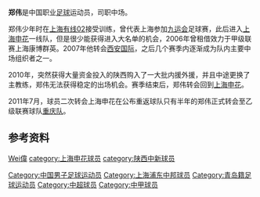 {{Otheruses|郑伟}}
{{Football player infobox
| playername = 郑伟
| image    = 
| fullname = 郑伟
| englishfullname = Zheng Wei
| nickname =
| dateofbirth ={{birth date and age|1981|6|13}}
| height={{height|m=1.83}}
| countryofbirth = {{CHN}}
| cityofbirth = [[山东|山东]][[青岛|青岛]]
| currentclub  = [[重庆足球俱乐部|重庆队]]
| clubnumber = 
| position = 中场
| youthyears =1995-1999年
| youthclubs =[[上海有线02|上海有线02]]
| years =2000-2001年<br>2002-2006年<br/>2006年<br>2007-2010年<br/>2011年<br/>2011-2013
| clubs =[[上海有线02|上海有线02]]<br>[[上海申花|上海申花]]<br/>→[[无锡中邦|上海康博]](''租借'')<br/>[[陕西中新|陕西中新]]<br/>[[上海申花|上海申花]]<br>[[重庆足球俱乐部|重庆FC]]
| caps(goals)=<br/>{{0}}8 (0)<br/>22 (4)<br/>68 (2)<br/>1{{0}}(0)<br/>22 (1)
| nationalyears =
| nationalteam =
| nationalcaps(goals)=
}}
'''郑伟'''{{BD|1981年|6月13日|||catIdx=Zheng鄭}}是中国职业[[足球|足球]]运动员，司职中场。

郑伟少年时在[[上海有线02|上海有线02]]接受训练，曾代表上海参加[[九运会|九运会]]足球赛，此后进入[[上海申花|上海申花]]一线队，但是很少能获得进入大名单的机会，2006年曾租借效力于甲级联赛上海康博群英。2007年他转会[[陕西中新|西安国际]]，之后几个赛季内逐渐成为队内主要中场组织者之一。

2010年，突然获得大量资金投入的陕西购入了一大批内援外援，并且中途更换了主教练，郑伟无法获得稳定的出场机会。赛季结束后，郑伟转会回到[[上海申花|上海申花]]。

2011年7月，球员二次转会上海申花在公布重返球队只有半年的郑伟正式转会至乙级联赛球队[[重庆足球俱乐部|重庆队]]。

== 参考资料 ==
{{reflist}}

{{2009年陕西浐灞名单}}
{{2010年中超分类名单陕西}}
{{2011年中超分类名单上海}}
{{2012年中甲分类名单重足}}
{{2013年中甲分类名单重足}}
{{China-sport-bio-stub}}

{{Authority control}}
{{DEFAULTSORT:ZHENG Wei}}
[[category:郑姓|Wei偉]]
[[Category:中国男子足球运动员|Category:中国男子足球运动员]]
[[category:上海申花球员|category:上海申花球员]]
[[Category:上海浦东中邦球员|Category:上海浦东中邦球员]]
[[category:陕西中新球员|category:陕西中新球员]]
[[Category:青岛籍足球运动员|Category:青岛籍足球运动员]]
[[Category:中超球员|Category:中超球员]]
[[Category:中甲球员|Category:中甲球员]]